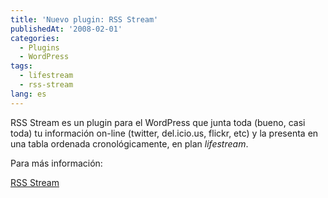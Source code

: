 ```yaml
---
title: 'Nuevo plugin: RSS Stream'
publishedAt: '2008-02-01'
categories:
  - Plugins
  - WordPress
tags:
  - lifestream
  - rss-stream
lang: es
---
```


RSS Stream es un plugin para el WordPress que junta toda (bueno, casi toda) tu información on-line (twitter, del.icio.us, flickr, etc) y la presenta en una tabla ordenada cronológicamente, en plan _lifestream_.

Para más información:

[RSS Stream](http://rick.jinlabs.com/code/rss-stream)
